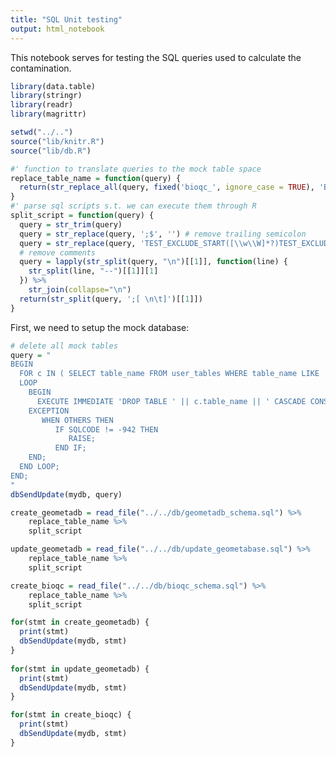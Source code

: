 ```yaml
---
title: "SQL Unit testing"
output: html_notebook
---
```


This notebook serves for testing the SQL queries used to calculate the contamination. 

```r
library(data.table)
library(stringr)
library(readr)
library(magrittr)

setwd("../..")
source("lib/knitr.R")
source("lib/db.R")
```



```r
#' function to translate queries to the mock table space
replace_table_name = function(query) {
  return(str_replace_all(query, fixed('bioqc_', ignore_case = TRUE), 'BIOQC_MOCK_'))
}
#' parse sql scripts s.t. we can execute them through R
split_script = function(query) {
  query = str_trim(query)
  query = str_replace(query, ';$', '') # remove trailing semicolon
  query = str_replace(query, 'TEST_EXCLUDE_START([\\w\\W]*?)TEST_EXCLUDE_END', '') # remove exclusion blocks
  # remove comments
  query = lapply(str_split(query, "\n")[[1]], function(line) {
    str_split(line, "--")[[1]][1]
  }) %>%
    str_join(collapse="\n")
  return(str_split(query, ';[ \n\t]')[[1]])
}
```

First, we need to setup the mock database: 

```r
# delete all mock tables
query = "
BEGIN
  FOR c IN ( SELECT table_name FROM user_tables WHERE table_name LIKE 'BIOQC_MOCK_%' )
  LOOP
    BEGIN
      EXECUTE IMMEDIATE 'DROP TABLE ' || c.table_name || ' CASCADE CONSTRAINTS';
    EXCEPTION
       WHEN OTHERS THEN
          IF SQLCODE != -942 THEN
             RAISE;
          END IF;
    END;
  END LOOP;
END;
"
dbSendUpdate(mydb, query)

create_geometadb = read_file("../../db/geometadb_schema.sql") %>%
    replace_table_name %>%
    split_script

update_geometadb = read_file("../../db/update_geometabase.sql") %>%
    replace_table_name %>%
    split_script

create_bioqc = read_file("../../db/bioqc_schema.sql") %>%
    replace_table_name %>%
    split_script

for(stmt in create_geometadb) {
  print(stmt)
  dbSendUpdate(mydb, stmt)
}
  
for(stmt in update_geometadb) {
  print(stmt)
  dbSendUpdate(mydb, stmt)
}

for(stmt in create_bioqc) {
  print(stmt)
  dbSendUpdate(mydb, stmt)
}

```
